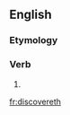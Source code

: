==English==

===Etymology===
{{suffix|discover|eth}}

===Verb===
{{en-verb form}}

# {{en-archaic third-person singular of|discover}}

[[fr:discovereth]]